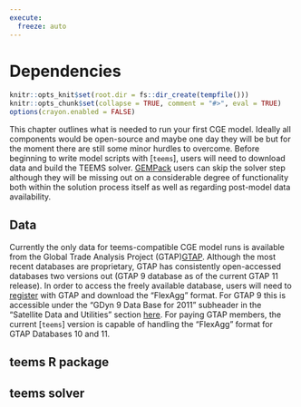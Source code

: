 ```yaml
---
execute:
  freeze: auto
---
```


# Dependencies {#dependencies}

```r
knitr::opts_knit$set(root.dir = fs::dir_create(tempfile()))
knitr::opts_chunk$set(collapse = TRUE, comment = "#>", eval = TRUE)
options(crayon.enabled = FALSE)
```

This chapter outlines what is needed to run your first CGE model. Ideally all components would be open-source and maybe one day they will be but for the moment there are still some minor hurdles to overcome. Before beginning to write model scripts with [`teems`], users will need to download data and build the TEEMS solver. [GEMPack](https://www.copsmodels.com/gempack.htm) users can skip the solver step although they will be missing out on a considerable degree of functionality both within the solution process itself as well as regarding post-model data availability.

## Data
Currently the only data for teems-compatible CGE model runs is available from the Global Trade Analysis Project (GTAP)[GTAP](https://www.gtap.agecon.purdue.edu/). Although the most recent databases are proprietary, GTAP has consistently open-accessed databases two versions out (GTAP 9 database as of the current GTAP 11 release). In order to access the freely available database, users will need to [register](https://www.gtap.agecon.purdue.edu/access_member/profile/profile_addnew.aspx) with GTAP and download the "FlexAgg" format. For GTAP 9 this is accessible under the "GDyn 9 Data Base for 2011" subheader in the "Satellite Data and Utilities" section [here](https://www.gtap.agecon.purdue.edu/databases/archives.asp). For paying GTAP members, the current [`teems`] version is capable of handling the "FlexAgg" format for GTAP Databases 10 and 11.

## teems R package

## teems solver